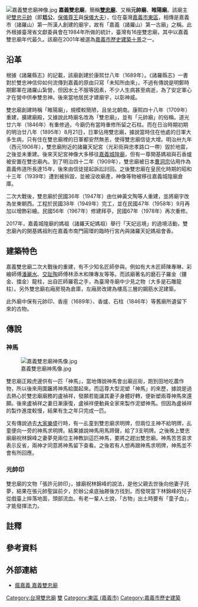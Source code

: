{{東亞廟宇
| name = 嘉義雙忠廟
| img = File:嘉義雙忠廟.JPG
| img_capt = 
| image_width = 270px
| location = 臺灣嘉義市東區文昌里忠孝路88號{{r|嘉市宗教禮俗}}
| coordinates = {{coord|23.478791|120.454608|dispaly=inline,title}}
| open_year = 1689年（[[清聖祖|清高宗]][[康熙|康熙]]28年）{{r|百景}}{{r|諸羅}}{{r|走讀}}
| founder = 
| type = 
| year = 
| struct =  
| level = 
| cultural_collection = 歷史建築{{r|嘉}}
| god = [[雙忠|雙忠]]（張巡、許遠）
| cere_date = 農曆5月8日（許遠聖誕）<br/>農曆12月8日（張巡聖誕）
}}
[[File:嘉義雙忠廟神像.jpg|thumb]]
'''嘉義雙忠廟'''，簡稱'''[[雙忠廟|雙忠廟]]'''、又稱'''元帥廟'''、'''睢陽廟'''{{r|百景}}{{r|諸羅}}。該廟主祀[[雙忠|雙忠元帥]]（即'''尪公'''，[[保儀尊王|保儀尊王]]與[[保儀大夫|保儀大夫]]），位在臺灣[[嘉義市|嘉義市]][[東區_(嘉義市)|東區]]，相傳是嘉義市（諸羅山）第一所漢人創建的廟宇，故有「嘉義（諸羅山）第一古廟」之稱{{r|諸羅}}。此外根據臺灣省文獻委員會在1984年所做的統計，臺灣有16座雙忠廟，其中以嘉義雙忠廟年代最久{{r|走讀}}。該廟在2001年被選為[[中華民國各縣市歷史建築十景#嘉義市|嘉義市歷史建築十景]]之一。

== 沿革 ==
根據《諸羅縣志》的記載，該廟創建於康熙廿八年（1689年）{{NoteTag|《[[諸羅縣志|諸羅縣志]]》卷十二：「睢陽廟，在縣署之左。祀唐張中丞巡。其祀之入臺，未知所由來。康熙廿八年，耆民募建，年久傾壞。四十八年，參將張國、守備黃元驤重建。俗呼元帥廟。」}}。《諸羅縣志》一書對於雙忠神信仰如何流傳到嘉義的原由只寫「未知所由來」，不過有傳說是明鄭時期鄭軍在諸羅山紮營{{NoteTag|學者[[石萬壽|石萬壽]]認為當地是「智武鎮」本部的所在地{{r|賴}}。}}，但因水土不服等因素，不少人生病甚至病逝，為了安定軍心才在營中供奉雙忠神{{r|諸羅}}。後來當地居民才建廟宇，以彰神威{{r|諸羅}}。

雙忠廟創建時稱「睢陽廟」，規模較簡陋{{r|百景}}{{r|諸羅}}，且坐北朝南{{r|賴}}。康熙四十八年（1709年）重建，擴建廟殿{{NoteTag|據說此時還增祀張巡、許遠二神的夫人，還有部將[[雷萬春|雷萬春]]、[[南霽雲|南霽雲]]，此外還塑泥馬作為神明坐駕{{r|賴}}。}}，又據說此時廟名改為「雙忠廟」，並有「元帥廟」的俗稱{{r|百景}}{{r|諸羅}}。道光廿六年（1846年）有重修過，今廟仍有當時重修所留之石柱{{r|地}}{{r|嘉市宗教禮俗}}{{r|賴}}。而在日治時期初期的明治廿八年（1895年）8月21日，日軍佔用雙忠廟，據說當時住在他處的日軍大多生病，只有住在雙忠廟裡的日軍都安然無恙，使得雙忠廟信徒大增{{r|嘉市宗教禮俗}}。明治卅九年（西元1906年），雙忠廟附近的諸羅天妃宮（光彩街與忠孝路口一帶）毀於地震，之後並未重建{{r|丁}}。後來天妃宮神像大多移往[[嘉義城隍廟|嘉義城隍廟]]，但有一尊開基媽祖與石香爐被安置在雙忠廟內{{r|丁}}。到了明治四十二年（1909年），雙忠廟被日本[[曹洞宗|曹洞宗]]佔用作為嘉義佈道所長達15年{{NoteTag|佈教師是大野鳳洲{{r|嘉市宗教禮俗}}。}}，後來由信徒提起訴訟討回{{r|走讀}}{{r|地}}{{r|嘉市宗教禮俗}}{{r|賴}}。之後雙忠廟在皇民化時期的昭和十三年（1939年）遭到被拆毀，並被沒收廟產，神像等物被移往嘉義城隍廟倉庫{{r|百景}}{{r|地}}{{r|嘉市宗教禮俗}}{{r|賴}}。

二次大戰後，雙忠廟於民國36年（1947年）由仕紳黃文陶等人重建，並將廟宇改為坐東朝西{{r|百景}}{{r|諸羅}}{{r|地}}{{r|嘉市宗教禮俗}}{{r|賴}}。工程於民國38年（1949年）完工，並在民國47年（1958年）9月再加以增飾彩繪{{r|百景}}{{r|諸羅}}{{r|地}}{{r|嘉市宗教禮俗}}{{r|賴}}。民國56年（1967年）修建拜亭，民國67年（1978年）再次重修{{r|嘉市宗教禮俗}}{{r|賴}}。

2017年，嘉義城隍廟的媽祖（諸羅天妃媽祖）舉行「天妃巡境」的遶境活動，雙忠廟內的開基媽祖則在嘉義市南門圓環的臨時行宮內與諸羅天妃媽祖會香{{r|丁}}。

== 建築特色 ==
嘉義雙忠廟二次大戰後的重建，有不少知名匠師參與{{r|諸羅}}。例如有大木匠師陳專琳、彩繪師傅[[潘麗水|潘麗水]]、[[交趾陶|交趾陶]]師傅林添木和陳專友等等{{r|諸羅}}。而該廟著名的磨石子羅金（鏤金、擂金）龍柱，出自匠師羅雹之手，為臺灣寺廟中少見之物（大多是石雕龍柱）{{r|百景}}{{r|諸羅}}。另外雙忠廟右廂房現為倉庫，左廂房改建為樓高三層的鋼筋水泥建築{{NoteTag|第一層是雙忠廟辦公室，第二層出租，第三層是廟祝住家{{r|賴}}。}}{{r|賴}}。

此外廟中保有元帥印、香座（1689年{{r|地}}）、香爐、石柱（1846年{{r|地}}）等舊廟所遺留下來的古物{{r|諸羅}}{{r|嘉市宗教禮俗}}。

== 傳說 ==
=== 神馬 ===
[[File:嘉義雙忠廟神馬像.jpg|thumb]]

雙忠廟正殿虎邊供有一匹「神馬」，當地傳說神馬會出廟巡街，跑到田地吃農作物，所以後來用圍籬將神馬給圍起來{{r|走讀}}{{r|賴}}。而這尊大型泥塑「神馬」的來歷，據說是過去熱心於雙忠廟廟務的盧禎祥{{NoteTag|盧禎祥本姓賴，被盧家收養而改姓{{r|賴}}。在嘉義東市場經營布莊，是麗澤詩社、鳴玉社成員{{r|賴}}。此外曾製作電影「金剛」的大型遊街塑像{{r|賴}}。}}，發願若能讓其妻子身體好轉，便新塑兩尊神馬來還願{{r|賴}}。後來盧禎祥之妻日漸康復，盧禎祥便動員全家來製作泥塑神馬{{r|賴}}。但因為盧禎祥的製作進度較慢，結果有生之年只完成一匹{{r|賴}}。

又有傳說過去[[大家樂|大家樂]]盛行時，有一乩童到雙忠廟求明牌，但兩位主神不給明牌，乩童便向一旁的神馬求明牌{{r|賴}}。結果據說神馬用馬蹄聲，給了3支明牌{{r|賴}}。之後晚上雙忠廟廟祝林錦峰之妻夢見兩位主神教訓這匹神馬，要將之趕出雙忠廟{{r|賴}}。神馬苦苦哀求表示反省，兩神才同意將神馬留下查看{{r|賴}}。之後若有人想再跟神馬求明牌，神馬並不會有所回應{{r|賴}}。

=== 元帥印 ===
雙忠廟的文物「張許元帥印」，據廟祝林錦峰的說法，是他父親去世後向他妻子託夢，結果在張元帥聖誕前夕，於辦公桌底抽屜後方找到{{r|賴}}。而發現當下林錦峰的兒子從戲臺上摔落地面，頭部流血{{r|賴}}。有老一輩人士說，「古物」出土時要有「童子血」，才能發揮法力{{r|賴}}。

== 註釋 ==
{{NoteFoot}}

== 參考資料 ==
{{reflist|refs=
<ref name="百景">{{cite book|title=《2001歷史建築百景專輯》 |year=2002 |publisher=行政院文化建設委員會 |location=臺北市 |isbn=957-01-1200-X |pages=頁230 }}</ref>
<ref name="諸羅">{{cite book|title=《諸羅文化誌》 |edition=2016年12月再版二刷 |date=2015-09 |publisher=嘉義市政府文化局 |location=嘉義市 |isbn=978-986-04-4435-3 |pages=頁80、81 }}</ref>
<ref name="走讀">{{cite book|author=韓國棟（總編輯） |title=《走讀台灣：嘉義市》 |publisher=國家文化總會 |isbn=9789866573262 |date=2011-12 |pages=頁127、128}}</ref>
<ref name="丁">{{cite news |url=http://news.ltn.com.tw/news/life/breakingnews/2024413 |author=丁偉-{杰}- |title=〈百年後重逢！ 天妃巡境壓軸 雙忠廟開基媽祖會香〉 |work=自由時報 |date=2017-04-02 |accessdate=2018-08-04 |archive-url=https://web.archive.org/web/20170405022545/http://news.ltn.com.tw/news/life/breakingnews/2024413 |archive-date=2017-04-05 |dead-url=no }}</ref>
<ref name="嘉">{{cite news |url=http://www.chiayi.gov.tw/web/administration/search_list.asp?ano=43619 |author=嘉義市政府文化局、行政處 |title=〈嘉邑城隍廟審議通過 再報升格國定古蹟 水源地沉澱井濾過井、雙忠廟登錄嘉市歷史建築〉 |work=嘉義市政府行政處 |date=2014-12-08 |accessdate=2018-08-04 |archive-url=https://web.archive.org/web/20180804142840/http://www.chiayi.gov.tw/web/administration/search_list.asp?ano=43619 |archive-date=2018-08-04 |dead-url=no }}</ref>
<ref name="地">{{cite web |url=http://crgis.rchss.sinica.edu.tw/temples/ChiayiCity/east/2001019-SZM |title=雙忠廟 |work=文化資源地理系統 |publisher=地理資訊科學研究專題中心 |access-date=2018-08-04 |archive-url=https://web.archive.org/web/20180124023634/http://crgis.rchss.sinica.edu.tw/temples/ChiayiCity/east/2001019-SZM |archive-date=2018-01-24 |dead-url=no }}</ref>
<ref name="嘉市宗教禮俗">{{cite book|author=顏尚文（總纂） |title=《嘉義市志‧卷十 宗教禮俗志》  |publisher=嘉義市政府 |isbn=986-00-2021-3 |date=2005-08 |pages=頁97─99}}</ref>
<ref name="賴">{{cite journal |url=http://www.cabcy.gov.tw/web/PublicationDetailC006600.aspx?Cond=d20bfe14-55e4-45f7-a4a3-975b80c113a0&CategoryID=c2db5270-836b-48e7-ab1e-1ded216a13f8 |author=賴昭吟 |title=〈雙忠廟的傳說與故事〉 |journal=《嘉義市文獻》 |issue=19期 |publisher=嘉義市政府文化局 |issn=1727-8643 |date=2010-04 |pages=頁21─30 |access-date=2018-08-06 |archive-date=2019-06-06 |archive-url=https://web.archive.org/web/20190606043919/http://www.cabcy.gov.tw/web/PublicationDetailC006600.aspx?Cond=d20bfe14-55e4-45f7-a4a3-975b80c113a0&CategoryID=c2db5270-836b-48e7-ab1e-1ded216a13f8 |dead-url=no }}</ref>
}}

==外部連結==
*[https://web.archive.org/web/20141211104927/http://fun.chiayi.gov.tw/cy2012/DML_shop.asp?POINO=412  瘋嘉義 嘉義雙忠廟]

{{嘉義市文化資產}}

[[Category:台灣雙忠廟|Category:台灣雙忠廟]]
[[Category:嘉義市廟宇|雙]]
[[Category:東區_(嘉義市)|Category:東區 (嘉義市)]]
[[Category:嘉義市歷史建築|Category:嘉義市歷史建築]]